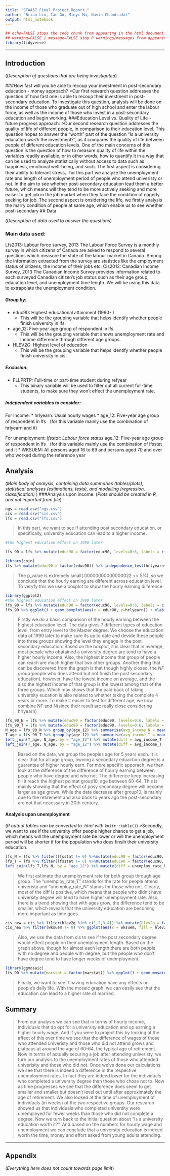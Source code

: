 ```yaml
---
title: "STAA57 Final Project Report "
author: "Brian Lin, Ian Gu, Minyi Ma, Navin Chandradat"
output: html_notebook
---
```

```r
## echo=FALSE stops the code chunk from appearing in the html document
## warning=FALSE / message=FALSE stop R warnings/messages from appearing in the knit document
library(tidyverse)
```


***

<!-- 
(everything below in here is an .html comment)
Instructions: 
- Use typical structure of data analysis report, w/ sections:
    + Introduction
    + Data
    + Analysis
    + Summary
    + Appendix (optional)
- Report should be 5 pages MAX (when compiled/knit as pdf)
- Appendix does not count towards page limit
- Put all your data in a separate "./data/" sub-folder 
- Submit compressed project folder 
- You submissions should be reproducible (i.e. I should be able to   
  re-compile your report with a click of the Preview/Knit button) 
-->

## Introduction 

(*Description of questions that are being investigated*)

###How fast will you be able to recoup your investment in post-secondary education - money approach?
>Our first research question addresses the question of how fast one is able to recoup their investment in post-secondary education. To investigate this question, analysis will be done on the income of those who graduate out of high school and enter the labour force, as well as the income of those who invest in a post-secondary education and begin working. 
###Education Level vs. Quality of Life - future progress approach:
>Our second research question addresses the quality of life of different people, in comparison to their education level. This question hopes to answer the "worth" part of the question "Is a university education *worth* the investment?", as it compares the quality of life between people of different education levels. One of the main concerns of this question is the question of how to measure quality of life within the variables readily available, or in other words, how to quantify it in a way that can be used to analyze statistically without access to data such as happiness, emotional well-being, and such. The first aspect is considering their ability to tolerant stress，for this part we analyze the unemployment rate and length of unemployment period of people who attend univeristy or not. In the aim to see whether post-secondary education lead them a better future, which means will they tend to be more actively seeking and more eaiser to get job in the job market when they face the condition of eagerly seeking for job. The second aspect is onsidering the life, we firstly analysis the marry condition of people at same age, which enable us to see whether post-secondary
## Data 

(*Description of data used to answer the questions*)

### Main data used:
Lfs2013: Labour force survey, 2013
The Labour Force Survey is a monthly survey in which citizens of Canada are asked to respond to several questions which measure the state of the labour market in Canada. Among the information extracted from the survey are statistics like the employment status of citizens, the income of their jobs etc.
Cis2013: Canadian Income Survey, 2013
The Canadian Income Survey provides information related to each surveyed Canadian citizen's job status such as their age group, education level, and unemployment time length. We will be using this data to extrapolate the unemployment condition.

##### Group by:
* educ90: Highest educational attainment (1990- )
  + This will be the grouping variable that helps identify whether people finish university in lfs.
* age_12: Five-year age group of respondent in lfs
  + This will be the grouping variable that shows unemployment rate and income difference through different age groups.
* HLEV2G:  Highest level of education
  + This will be the grouping variable that helps identify whether people finish university in cis.


##### Exclusion:

* FLLPRTP: Full-time or part-time student during refyear
  + This binary variable will be used to filter out all current full-time students, to make sure they won't effect the unemployment rate.


##### Independent variables to consider:
For income:
* hrlyearn: Usual hourly wages
* age_12: Five-year age group of respondent in lfs
（for this variable mainly use the combination of hrlyearn and it）

For unemployment:
*lfsstat: Labour force status
* age_12: Five-year age group of respondent in lfs
（for this variable mainly use the combination of lfsstat and it
* WKSUEM: All persons aged 16 to 69 and persons aged 70 and over who worked during the reference year
 
## Analysis 
(*Main body of analysis, containing data summaries (tables/plots),  statistical analyses (estimations, tests), and modelling (regression, classification) *)
###Analysis upon income.
<!-- You can organize content in subsections -->
(*Plots should be created in R, and not imported from file*)

```r
ngs = read.csv("ngs.csv")
cis = read.csv("cis.csv")
lfs = read.csv("lfs.csv")
```
> In this part, we want to see if attending post secondary education, or specifically, university education can lead to a higher income.

```r
#the highest education effect on 1990 later

lfs_90 = lfs %>% mutate(educ90 = factor(educ90, levels=0:6, labels = c("N", "N", "N", "NF", "T", "T", "T"))) %>% mutate(pick = is.na(educ90)) %>% filter(pick == FALSE) %>% select(1:6)
```




```r
library(coin)
lfs %>% mutate(educ90 = factor(educ90)) %>% independence_test(hrlyearn~educ90, data =., distribution ="approximate")
```
>The p_value is extremely small(.00000000000000022 << 5%), so we conclude that the hourly earning are different across education level. To veryfy this we use a boxplot to show the hourly earning diiference. 

```r
library(ggplot2)
#the highest education effect on 1990 later
lfs_90 = lfs %>% mutate(educ90 = factor(educ90, levels=0:6, labels = c("N", "N", "N", "NF", "T", "T", "T"))) %>% mutate(pick = is.na(educ90)) %>% filter(pick == FALSE) %>% select(1:5) 
lfs_90 %>% ggplot() + geom_boxplot(aes(x = educ90, y=hrlyearn)) + xlab("educ_status")  
```
> Firstly we do a basic comparison of the hourly earning between the highest education level. The data gives 7 different types of education level, from entry level to the Master degree. We choose the education data of 1990 later to make sure its up to date and devide these people into three groups showing the level they engage in the post secondary education. 
>Based on the boxplot, it is clear that in average, most people who obatained a university degree are tend to have a higher hourly income. Also, the highest income that group of people can reach are much higher that two other groups. 
>Another thing that can be discovered from the graph is that though highly closed, the *NF* group(people who does attend but not finish the post secondary education), however, have the lowest income on average, and the also the highest income of that group is the lowest among that of the three groups. Which may shows that the paid back of taking university eucation is also related to whether taking the complete 4 years or more. 
>To make it easier to test for different age, we now combine NF and N(since their result are really close considering hrlyearn)

```r
lfs_90_N = lfs %>% mutate(educ90 = factor(educ90, levels=0:6, labels = c("N", "N", "N", "N", "T", "T", "T"))) %>% mutate(pick = is.na(educ90)) %>% filter(pick == FALSE) %>% select(1:5) %>% filter(educ90 == "N") 
lfs_90_T = lfs %>% mutate(educ90 = factor(educ90, levels=0:6, labels = c("N", "N", "N", "N", "T", "T", "T"))) %>% mutate(pick = is.na(educ90)) %>% filter(pick == FALSE) %>% select(1:5) %>% filter(educ90 == "T")
N_age = lfs_90_N %>% group_by(age_12) %>% summarise(avg_income_N = mean(hrlyearn, na.rm = TRUE))
T_age = lfs_90_T %>% group_by(age_12) %>% summarise(avg_income_T = mean(hrlyearn, na.rm = TRUE))
left_join(T_age, N_age, by = "age_12") %>% mutate(diff = avg_income_T - avg_income_N) %>% knitr::kable()
left_join(T_age, N_age, by = "age_12") %>% mutate(diff = avg_income_T - avg_income_N) %>% ggplot(aes(x = age_12, y = diff)) + geom_point( )
```

>Based on the data, we group the peoples age for 5 years each. It is clear that for all age group, owning a secondary eduaction degree is a guarantee of higher hourly earn.
>For more specific apporach, we then look at the difference of the difference of hourly earning between people who have degree and who not. The difference keep increasing till it reach the highest pointat group10, age between 60-64. This is mainly showing that the effect of posy secondary degree will become larger as age grows. While the data decrease after group10, is mainly due to the retirement and also back to years ago the post-secondary are not that necessary in 20th century.



#### Analysis upon unemployment

(*R output tables can be converted to .html with* `knitr::kable()`) 
<!-- 
for more help on RMarkdown see: https://rmarkdown.rstudio.com/lesson-15.html 
-->
>Secondly, we want to see if the university offer people higher chance to get a job, which means will the unemployment rate be lower or will the unemployment period will be shorter if for the population who does finsih their university education. 

```r
lfs_N = lfs %>% filter(lfsstat != 6) %>%mutate(educ90 = factor(educ90, levels=0:6, labels = c("N", "N", "N", "N", "T", "T", "T"))) %>% mutate(pick = is.na(educ90)) %>% filter(pick == FALSE) %>% select(1:5) %>% filter(educ90 == "N") %>% mutate(lfsstat = (lfsstat >= 3)) %>% group_by(age_12) %>% summarise(unemploy_rate_N = mean(lfsstat))
lfs_T = lfs %>% filter(lfsstat != 6) %>%mutate(educ90 = factor(educ90, levels=0:6, labels = c("N", "N", "N", "N", "T", "T", "T"))) %>% mutate(pick = is.na(educ90)) %>% filter(pick == FALSE) %>% select(1:5) %>% filter(educ90 == "T") %>% mutate(lfsstat = (lfsstat >= 3)) %>% group_by(age_12) %>% summarise(unemploy_rate_T = mean(lfsstat))
left_join(lfs_T,lfs_N, by = "age_12") %>% mutate(diff = unemploy_rate_N - unemploy_rate_T )%>% knitr::kable()
```
>We first estimate the unemployment rate for both group through age group. The "unemploy_rate_T" stands for the rate for people attend univeristy and "unemploy_rate_N" stands for those who not. Clearly, most of the diff is positive, which means that people who didn't have university degree will tend to have higher unemployment rate. Also, there is a trend showing that with ages grow, the difference tend to be smaller, which reveals that the university education are becoming more important as time goes. 

```r
cis_new = cis %>% filter(hlev2g %in% c(1,2,3,4)) %>% mutate(hlev2g = factor(hlev2g, levels=1:4, labels = c("N", "N", "N", "T"))) %>% filter(wksuem %in% c(0:52)) 
cis_new %>% filter(wksuem != 0) %>% ggplot(aes(x = wksuem, fill = hlev2g))+geom_histogram()
```

>Also, we use the data from cis to see if the post secondary degree would effect people on their unemployment length. Based on the graph above, though for almost each length there are both people with no degree and people with degree, but the people who don't have degree tend to have longer weeks of unemployment. 

```r
library(ggmosaic)
lfs_90 %>% mutate(marstat = factor(marstat)) %>% ggplot() + geom_mosaic(aes(x = product(educ90), fill = marstat)) + xlab("educ") + ylab("marstat")
```
>Finally, we want to see if having education have any effects on people's daily life. With the mosaic graph, we can easily see that the education can lead to a higher rate of married.

## Summary 

>From our analysis we can see that in terms of hourly income, individuals that do opt for a university education end up earning a higher hourly wage. And if you were to project this by looking at the affect of this over time we see that the difference of wages of those who attended univeristy and those who did not attend grows and plateaus at around the age of 60-64, the typical age of retirement. Now in terms of actually securing a job after attending univeristy, we turn our analysis to the unemployment rates of those who attended univerisity and those who did not. Once we've done our calculations we see that there is indeed a difference in the respective unemployment rates. In fact they are indeed lower for the individuals who completed a university degree than those who chose not to. Now as time progresses we see that the difference does seem to get smaller and smaller but doesn't level out until after approximately the age of retirement. We also looked at the time of unemployment of individuals (in weeks) of the two respective groups. Our research showed us that individuals who completed university were umemployed for fewer weeks than those who did not complete a degree. Now we turn back to the initial question about "Is a university education worth it?". And based on the numbers for hourly wage and unemployment we can conclude that a university education is indeed worth the time, money and effort asked from young adults attending.   




***  

## Appendix 

(*Everything here does not count towards page limit*)

